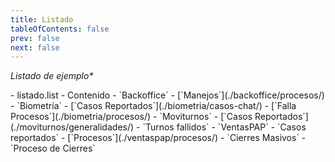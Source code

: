 ```yaml
---
title: Listado
tableOfContents: false 
prev: false
next: false
---
```



_Listado de ejemplo*_

<FileTree>
- listado.list 
- Contenido
  - `Backoffice`
    - [`Manejos`](./backoffice/procesos/)
  - `Biometría`
    - [`Casos Reportados`](./biometria/casos-chat/) 
    - [`Falla Procesos`](./biometria/procesos/)
  - `Moviturnos`
    - [`Casos Reportados`](./moviturnos/generalidades/)
    - `Turnos fallidos`
  - `VentasPAP`
    - `Casos reportados`
    - [`Procesos`](./ventaspap/procesos/)
  - `Cierres Masivos`
    - `Proceso de Cierres`

</FileTree>
  
 